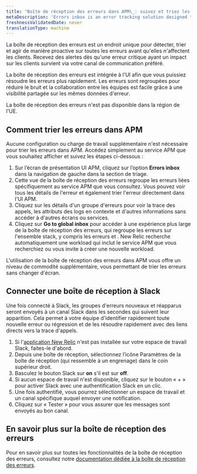 ```yaml
---
title: "Boîte de réception des erreurs dans APM\_: suivez et triez les erreurs pour une résolution plus rapide"
metaDescription: 'Errors inbox is an error tracking solution designed to put you in the driver’s seat when it comes to detecting, triaging, and resolving errors across your full application stack.'
freshnessValidatedDate: never
translationType: machine
---
```


La boîte de réception des erreurs est un endroit unique pour détecter, trier et agir de manière proactive sur toutes les erreurs avant qu&apos;elles n&apos;affectent les clients. Recevez des alertes dès qu&apos;une erreur critique ayant un impact sur les clients survient via votre canal de communication préféré.

La boîte de réception des erreurs est intégrée à l&apos;UI <InlinePopover type="apm" />afin que vous puissiez résoudre les erreurs plus rapidement. Les erreurs sont regroupées pour réduire le bruit et la collaboration entre les équipes est facile grâce à une visibilité partagée sur les mêmes données d&apos;erreur.

<Callout variant="important">
  La boîte de réception des erreurs n&apos;est pas disponible dans la région de l&apos;UE.
</Callout>

## Comment trier les erreurs dans APM

Aucune configuration ou charge de travail supplémentaire n&apos;est nécessaire pour trier les erreurs dans APM. Accédez simplement au service APM que vous souhaitez afficher et suivez les étapes ci-dessous :

1. Sur l’écran de présentation UI APM, cliquez sur l’option <DNT>**Errors inbox**</DNT> dans la navigation de gauche dans la section de triage.
2. Cette vue de la boîte de réception des erreurs regroupe les erreurs liées spécifiquement au service APM que vous consultez. Vous pouvez voir tous les détails de l&apos;erreur et également trier l&apos;erreur directement dans l&apos;UI APM.
3. Cliquez sur les détails d&apos;un groupe d&apos;erreurs pour voir la trace des appels, les attributs des logs en contexte et d&apos;autres informations sans accéder à d&apos;autres écrans ou services.
4. Cliquez sur <DNT>**Go to global inbox**</DNT> pour accéder à une expérience plus large de la boîte de réception des erreurs, qui regroupe les erreurs sur l&apos;ensemble stack, y compris les erreurs <InlinePopover type="browser" />et <InlinePopover type="mobile" />. New Relic recherche automatiquement une workload qui inclut le service APM que vous recherchiez ou vous invite à créer une nouvelle workload.

L&apos;utilisation de la boîte de réception des erreurs dans APM vous offre un niveau de commodité supplémentaire, vous permettant de trier les erreurs sans changer d&apos;écran.

## Connecter une boîte de réception à Slack

Une fois connecté à Slack, les groupes d&apos;erreurs nouveaux et réapparus seront envoyés à un canal Slack dans les secondes qui suivent leur apparition. Cela permet à votre équipe d&apos;identifier rapidement toute nouvelle erreur ou régression et de les résoudre rapidement avec des liens directs vers la trace d&apos;appels.

1. Si l&apos;[application New Relic](https://newrelic.slack.com/apps/AP92KQJS3-new-relic?tab=more_info) n&apos;est pas installée sur votre espace de travail Slack, faites-le d&apos;abord.
2. Depuis une boîte de réception, sélectionnez l’icône Paramètres de la boîte de réception (qui ressemble à un engrenage) dans le coin supérieur droit.
3. Basculez le bouton Slack sur <DNT>**on**</DNT> s&apos;il est sur <DNT>**off**</DNT>.
4. Si aucun espace de travail n&apos;est disponible, cliquez sur le bouton « + » pour activer Slack avec une authentification Slack en un clic.
5. Une fois authentifié, vous pourrez sélectionner un espace de travail et un canal spécifique auquel envoyer une notification.
6. Cliquez sur « Tester » pour vous assurer que les messages sont envoyés au bon canal.

## En savoir plus sur la boîte de réception des erreurs

Pour en savoir plus sur toutes les fonctionnalités de la boîte de réception des erreurs, consultez notre [documentation dédiée à la boîte de réception des erreurs](/docs/errors-inbox/errors-inbox).